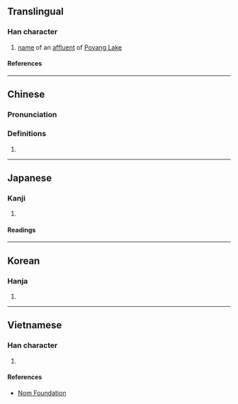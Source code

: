 {{character info/new}}
==Translingual==

===Han character===
{{Han char|rn=85|rad=水|as=08|sn=11|four=37117|canj=EBAU|ids=⿰氵肥}}

# [[name]] of an [[affluent]] of [[w:Poyang Lake|Poyang Lake]]

====References====
{{Han ref|kx=0630.070|dkj=17649|dj=1032.080|hdz=31656.010|uh=6DDD}}

----

==Chinese==
{{zh-forms}}

===Pronunciation===
{{zh-pron
|m=féi
|c=fei4
|mc=y
|oc=y
|ma=
|cat=pn
}}

===Definitions===
{{zh-hanzi}}

# {{rfdef|lang=zh}}

----

==Japanese==

===Kanji===
{{ja-kanji|grade=|rs=水08}}

# {{defn|lang=ja|sort=水08}}

====Readings====
{{ja-readings
|on=ひ, び
}}

----

==Korean==

===Hanja===
{{ko-hanja|비}}

# {{defn|lang=ko|sort=水08}}

----

==Vietnamese==

===Han character===
{{vi-readings|rs=水08|reading=phè, phì}}

# {{defn|lang=vi|sort=水08}}

====References====
* [http://nomfoundation.org/common/nom_details.php?codepoint=6ddd Nom Foundation]